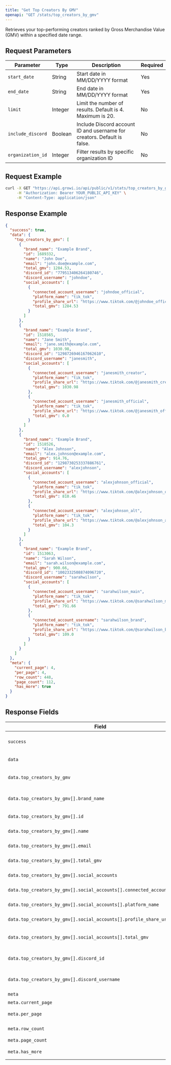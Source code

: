 ```yaml
---
title: "Get Top Creators By GMV"
openapi: "GET /stats/top_creators_by_gmv"
---
```


Retrieves your top-performing creators ranked by Gross Merchandise Value (GMV) within a specified date range.

## Request Parameters

| Parameter         | Type    | Description                                                             | Required |
| ----------------- | ------- | ----------------------------------------------------------------------- | -------- |
| `start_date`      | String  | Start date in MM/DD/YYYY format                                         | Yes      |
| `end_date`        | String  | End date in MM/DD/YYYY format                                           | Yes      |
| `limit`           | Integer | Limit the number of results. Default is 4. Maximum is 20.               | No       |
| `include_discord` | Boolean | Include Discord account ID and username for creators. Default is false. | No       |
| `organization_id` | Integer | Filter results by specific organization ID                              | No       |

## Request Example

```bash
curl -X GET "https://api.growi.io/api/public/v1/stats/top_creators_by_gmv?start_date=01/01/2023&end_date=01/31/2023&limit=5&include_discord=true&organization_id=123" \
     -H "Authorization: Bearer YOUR_PUBLIC_API_KEY" \
     -H "Content-Type: application/json"
```

## Response Example

```json
{
  "success": true,
  "data": {
    "top_creators_by_gmv": [
      {
        "brand_name": "Example Brand",
        "id": 1689332,
        "name": "John Doe",
        "email": "john.doe@example.com",
        "total_gmv": 1284.53,
        "discord_id": "779513406264180746",
        "discord_username": "johndoe",
        "social_accounts": [
          {
            "connected_account_username": "johndoe_official",
            "platform_name": "tik_tok",
            "profile_share_url": "https://www.tiktok.com/@johndoe_official",
            "total_gmv": 1284.53
          }
        ]
      },
      {
        "brand_name": "Example Brand",
        "id": 1518565,
        "name": "Jane Smith",
        "email": "jane.smith@example.com",
        "total_gmv": 1030.98,
        "discord_id": "1298726946167062610",
        "discord_username": "janesmith",
        "social_accounts": [
          {
            "connected_account_username": "janesmith_creator",
            "platform_name": "tik_tok",
            "profile_share_url": "https://www.tiktok.com/@janesmith_creator",
            "total_gmv": 1030.98
          },
          {
            "connected_account_username": "janesmith_official",
            "platform_name": "tik_tok",
            "profile_share_url": "https://www.tiktok.com/@janesmith_official",
            "total_gmv": 0.0
          }
        ]
      },
      {
        "brand_name": "Example Brand",
        "id": 1518526,
        "name": "Alex Johnson",
        "email": "alex.johnson@example.com",
        "total_gmv": 914.76,
        "discord_id": "1298730253337886761",
        "discord_username": "alexjohnson",
        "social_accounts": [
          {
            "connected_account_username": "alexjohnson_official",
            "platform_name": "tik_tok",
            "profile_share_url": "https://www.tiktok.com/@alexjohnson_official",
            "total_gmv": 810.46
          },
          {
            "connected_account_username": "alexjohnson_alt",
            "platform_name": "tik_tok",
            "profile_share_url": "https://www.tiktok.com/@alexjohnson_alt",
            "total_gmv": 104.3
          }
        ]
      },
      {
        "brand_name": "Example Brand",
        "id": 1513063,
        "name": "Sarah Wilson",
        "email": "sarah.wilson@example.com",
        "total_gmv": 900.66,
        "discord_id": "1002332508874096720",
        "discord_username": "sarahwilson",
        "social_accounts": [
          {
            "connected_account_username": "sarahwilson_main",
            "platform_name": "tik_tok",
            "profile_share_url": "https://www.tiktok.com/@sarahwilson_main",
            "total_gmv": 791.66
          },
          {
            "connected_account_username": "sarahwilson_brand",
            "platform_name": "tik_tok",
            "profile_share_url": "https://www.tiktok.com/@sarahwilson_brand",
            "total_gmv": 109.0
          }
        ]
      }
    ]
  },
  "meta": {
    "current_page": 4,
    "per_page": 4,
    "row_count": 448,
    "page_count": 112,
    "has_more": true
  }
}
```

## Response Fields

| Field                                                                     | Type    | Description                                             |
| ------------------------------------------------------------------------- | ------- | ------------------------------------------------------- |
| `success`                                                                 | Boolean | Indicates whether the request was successful            |
| `data`                                                                    | Object  | Container for the response data                         |
| `data.top_creators_by_gmv`                                                | Array   | Array of creator objects ranked by GMV                  |
| `data.top_creators_by_gmv[].brand_name`                                   | String  | Name of the brand the creator is associated with        |
| `data.top_creators_by_gmv[].id`                                           | Integer | Unique identifier for the creator                       |
| `data.top_creators_by_gmv[].name`                                         | String  | Display name of the creator                             |
| `data.top_creators_by_gmv[].email`                                        | String  | Email address of the creator                            |
| `data.top_creators_by_gmv[].total_gmv`                                    | Number  | Total GMV generated by the creator                      |
| `data.top_creators_by_gmv[].social_accounts`                              | Array   | Array of connected social media accounts                |
| `data.top_creators_by_gmv[].social_accounts[].connected_account_username` | String  | Username on the social media platform                   |
| `data.top_creators_by_gmv[].social_accounts[].platform_name`              | String  | Name of the social media platform                       |
| `data.top_creators_by_gmv[].social_accounts[].profile_share_url`          | String  | Direct URL to the creator's profile                     |
| `data.top_creators_by_gmv[].social_accounts[].total_gmv`                  | Number  | GMV generated through this specific social account      |
| `data.top_creators_by_gmv[].discord_id`                                   | String  | Discord user ID (included when `include_discord=true`)  |
| `data.top_creators_by_gmv[].discord_username`                             | String  | Discord username (included when `include_discord=true`) |
| `meta`                                                                    | Object  | Pagination metadata                                     |
| `meta.current_page`                                                       | Integer | Current page number                                     |
| `meta.per_page`                                                           | Integer | Number of results per page                              |
| `meta.row_count`                                                          | Integer | Total number of rows/records                            |
| `meta.page_count`                                                         | Integer | Total number of pages                                   |
| `meta.has_more`                                                           | Boolean | Whether there are more pages available                  |
